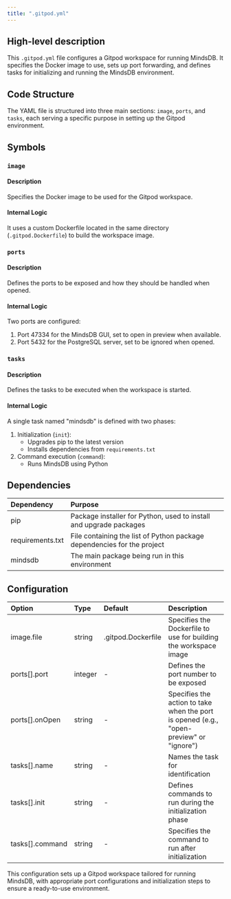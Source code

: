 ```yaml
---
title: ".gitpod.yml"
---
```


## High-level description
This `.gitpod.yml` file configures a Gitpod workspace for running MindsDB. It specifies the Docker image to use, sets up port forwarding, and defines tasks for initializing and running the MindsDB environment.

## Code Structure
The YAML file is structured into three main sections: `image`, `ports`, and `tasks`, each serving a specific purpose in setting up the Gitpod environment.

## Symbols

### `image`
#### Description
Specifies the Docker image to be used for the Gitpod workspace.

#### Internal Logic
It uses a custom Dockerfile located in the same directory (`.gitpod.Dockerfile`) to build the workspace image.

### `ports`
#### Description
Defines the ports to be exposed and how they should be handled when opened.

#### Internal Logic
Two ports are configured:
1. Port 47334 for the MindsDB GUI, set to open in preview when available.
2. Port 5432 for the PostgreSQL server, set to be ignored when opened.

### `tasks`
#### Description
Defines the tasks to be executed when the workspace is started.

#### Internal Logic
A single task named "mindsdb" is defined with two phases:
1. Initialization (`init`):
   - Upgrades pip to the latest version
   - Installs dependencies from `requirements.txt`
2. Command execution (`command`):
   - Runs MindsDB using Python

## Dependencies
| Dependency | Purpose |
|:-----------|:--------|
| pip | Package installer for Python, used to install and upgrade packages |
| requirements.txt | File containing the list of Python package dependencies for the project |
| mindsdb | The main package being run in this environment |

## Configuration
| Option | Type | Default | Description |
|:-------|:-----|:--------|:------------|
| image.file | string | .gitpod.Dockerfile | Specifies the Dockerfile to use for building the workspace image |
| ports[].port | integer | - | Defines the port number to be exposed |
| ports[].onOpen | string | - | Specifies the action to take when the port is opened (e.g., "open-preview" or "ignore") |
| tasks[].name | string | - | Names the task for identification |
| tasks[].init | string | - | Defines commands to run during the initialization phase |
| tasks[].command | string | - | Specifies the command to run after initialization |

This configuration sets up a Gitpod workspace tailored for running MindsDB, with appropriate port configurations and initialization steps to ensure a ready-to-use environment.
